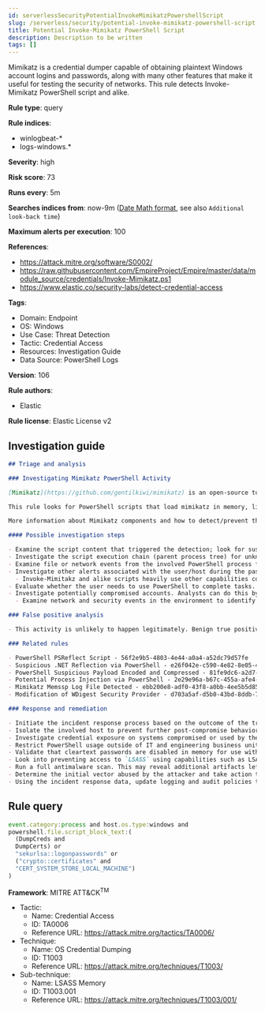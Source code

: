 ```yaml
---
id: serverlessSecurityPotentialInvokeMimikatzPowershellScript
slug: /serverless/security/potential-invoke-mimikatz-powershell-script
title: Potential Invoke-Mimikatz PowerShell Script
description: Description to be written
tags: []
---
```


<div id="potential-invoke-mimikatz-powershell-script"></div>

Mimikatz is a credential dumper capable of obtaining plaintext Windows account logins and passwords, along with many other features that make it useful for testing the security of networks. This rule detects Invoke-Mimikatz PowerShell script and alike.

**Rule type**: query

**Rule indices**: 

* winlogbeat-*
* logs-windows.*

**Severity**: high

**Risk score**: 73

**Runs every**: 5m

**Searches indices from**: now-9m ([Date Math format](((ref))/common-options.html#date-math), see also <DocLink id="serverlessSecurityRulesUiCreate" section="set-the-rules-schedule">`Additional look-back time`</DocLink>)

**Maximum alerts per execution**: 100

**References**: 

* https://attack.mitre.org/software/S0002/
* https://raw.githubusercontent.com/EmpireProject/Empire/master/data/module_source/credentials/Invoke-Mimikatz.ps1
* https://www.elastic.co/security-labs/detect-credential-access

**Tags**: 

* Domain: Endpoint
* OS: Windows
* Use Case: Threat Detection
* Tactic: Credential Access
* Resources: Investigation Guide
* Data Source: PowerShell Logs

**Version**: 106

**Rule authors**: 

* Elastic

**Rule license**: Elastic License v2

## Investigation guide

```markdown
## Triage and analysis

### Investigating Mimikatz PowerShell Activity

[Mimikatz](https://github.com/gentilkiwi/mimikatz) is an open-source tool used to collect, decrypt, and/or use cached credentials. This tool is commonly abused by adversaries during the post-compromise stage where adversaries have gained an initial foothold on an endpoint and are looking to elevate privileges and seek out additional authentication objects such as tokens/hashes/credentials that can then be used to move laterally and pivot across a network.

This rule looks for PowerShell scripts that load mimikatz in memory, like Invoke-Mimikataz, which are used to dump credentials from the Local Security Authority Subsystem Service (LSASS). Any activity triggered from this rule should be treated with high priority as it typically represents an active adversary.

More information about Mimikatz components and how to detect/prevent them can be found on [ADSecurity](https://adsecurity.org/?page_id=1821).

#### Possible investigation steps

- Examine the script content that triggered the detection; look for suspicious DLL imports, collection or exfiltration capabilities, suspicious functions, encoded or compressed data, and other potentially malicious characteristics.
- Investigate the script execution chain (parent process tree) for unknown processes. Examine their executable files for prevalence, whether they are located in expected locations, and if they are signed with valid digital signatures.
- Examine file or network events from the involved PowerShell process for suspicious behavior.
- Investigate other alerts associated with the user/host during the past 48 hours.
  - Invoke-Mimitakz and alike scripts heavily use other capabilities covered by other detections described in the "Related Rules" section.
- Evaluate whether the user needs to use PowerShell to complete tasks.
- Investigate potentially compromised accounts. Analysts can do this by searching for login events (for example, 4624) to the target host.
  - Examine network and security events in the environment to identify potential lateral movement using compromised credentials.

### False positive analysis

- This activity is unlikely to happen legitimately. Benign true positives (B-TPs) can be added as exceptions if necessary.

### Related rules

- PowerShell PSReflect Script - 56f2e9b5-4803-4e44-a0a4-a52dc79d57fe
- Suspicious .NET Reflection via PowerShell - e26f042e-c590-4e82-8e05-41e81bd822ad
- PowerShell Suspicious Payload Encoded and Compressed - 81fe9dc6-a2d7-4192-a2d8-eed98afc766a
- Potential Process Injection via PowerShell - 2e29e96a-b67c-455a-afe4-de6183431d0d
- Mimikatz Memssp Log File Detected - ebb200e8-adf0-43f8-a0bb-4ee5b5d852c6
- Modification of WDigest Security Provider - d703a5af-d5b0-43bd-8ddb-7a5d500b7da5

### Response and remediation

- Initiate the incident response process based on the outcome of the triage.
- Isolate the involved host to prevent further post-compromise behavior.
- Investigate credential exposure on systems compromised or used by the attacker to ensure all compromised accounts are identified. Reset passwords for these accounts and other potentially compromised credentials, such as email, business systems, and web services.
- Restrict PowerShell usage outside of IT and engineering business units using GPOs, AppLocker, Intune, or similar software.
- Validate that cleartext passwords are disabled in memory for use with `WDigest`.
- Look into preventing access to `LSASS` using capabilities such as LSA protection or antivirus/EDR tools that provide this capability.
- Run a full antimalware scan. This may reveal additional artifacts left in the system, persistence mechanisms, and malware components.
- Determine the initial vector abused by the attacker and take action to prevent reinfection through the same vector.
- Using the incident response data, update logging and audit policies to improve the mean time to detect (MTTD) and the mean time to respond (MTTR).
```

## Rule query

```js
event.category:process and host.os.type:windows and
powershell.file.script_block_text:(
  (DumpCreds and
  DumpCerts) or
  "sekurlsa::logonpasswords" or
  ("crypto::certificates" and
  "CERT_SYSTEM_STORE_LOCAL_MACHINE")
)

```

**Framework**: MITRE ATT&CK<sup>TM</sup>

* Tactic:
    * Name: Credential Access
    * ID: TA0006
    * Reference URL: https://attack.mitre.org/tactics/TA0006/
* Technique:
    * Name: OS Credential Dumping
    * ID: T1003
    * Reference URL: https://attack.mitre.org/techniques/T1003/
* Sub-technique:
    * Name: LSASS Memory
    * ID: T1003.001
    * Reference URL: https://attack.mitre.org/techniques/T1003/001/

